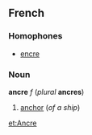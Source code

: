 ==French==
===Homophones===
*[[encre]]

===Noun===
'''ancre''' ''f'' (''plural'' '''ancres''')

#[[anchor]] (''of a ship'')

[[et:Ancre]]